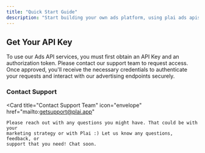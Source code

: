 ```yaml
---
title: "Quick Start Guide"
description: "Start building your own ads platform, using plai ads apis"
---
```


## Get Your API Key

To use our Ads API services, you must first obtain an API Key and an authorization token. Please contact our support team to request access. Once approved, you'll receive the necessary credentials to authenticate your requests and interact with our advertising endpoints securely.

### Contact Support

<Card
	title="Contact Support Team"
	icon="envelope"
	href="mailto:getsupport@plai.app"
>
	Please reach out with any questions you might have. That could be with your
	marketing strategy or with Plai :) Let us know any questions, feedback, or
	support that you need! Chat soon.
</Card>
